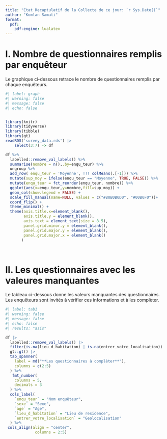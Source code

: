```yaml
---
title: "Etat Recaptulatif de la Collecte de ce jour: `r Sys.Date()`"
author: "Komlan Samati"
format:
  pdf:
    pdf-engine: lualatex
---
```


# I. Nombre de questionnaires remplis par enquêteur

Le graphique ci-dessous retrace le nombre de questionnaires remplis par chaque enquêteurs.

```r
#| label: graph
#| warning: false
#| message: false
#| echo: false


library(knitr)
library(tidyverse)
library(tibble)
library(gt)
readRDS('survey_data.rds') |>
    select(3:7) -> df

df %>% 
  labelled::remove_val_labels() %>%
  summarise(nombre = n(),.by=enqu_teur) %>%
  ungroup %>%
  add_row( enqu_teur = 'Moyenne', !!! colMeans(.[-1])) %>%
  mutate(sup_moy = ifelse(enqu_teur == "Moyenne", TRUE, FALSE)) %>% 
  mutate(enqu_teur = fct_reorder(enqu_teur, nombre)) %>% 
  ggplot(aes(x=enqu_teur,y=nombre,fill=sup_moy)) +
  geom_col(show.legend = FALSE) +
  scale_fill_manual(name=NULL, values = c("#B0B0B0D0", "#00B0F0"))+
  coord_flip() +
  theme_minimal() +
  theme(axis.title.x=element_blank(),
        axis.title.y = element_blank(),
        axis.text = element_text(size = 8.5),
        panel.grid.minor.y = element_blank(),
        panel.grid.major.y = element_blank(),
        panel.grid.major.x = element_blank()
       )

 
```



# II. Les questionnaires avec les valeures manquantes

Le tableau ci-dessous donne les valeurs manquantes des questionnaires. Les enquêteurs sont invités à vérifier ces informations et à les complèter.

```r
#| label: tab1
#| warning: false
#| message: false
#| echo: false
#| results: "asis"

df |>
  labelled::remove_val_labels() |>
  filter(is.na(lieu_d_habitation) | is.na(entrer_votre_localisation)) |>
  gt::gt() |>
  tab_spanner(
    label = md("**Les questionnaires à complèter**"),
    columns = c(2:5)
  ) %>%
   fmt_number(
    columns = 5,
    decimals = 3
  ) %>%
  cols_label(
    `enqu_teur` = "Nom enquêteur",
    `sexe` = "Sexe",
    `age` = "Age",
    `lieu_d_habitation` = "Lieu de residence",
    `entrer_votre_localisation` = "Geolocalisation"
  ) %>%
 cols_align(align = "center",
             columns = 2:5)

```



